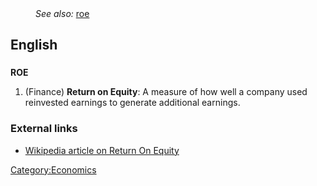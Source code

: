 :''See also:'' [[roe]]
==English==
==={{initialism}}===
'''ROE'''

# (Finance) '''Return on Equity''': A measure of how well a company used reinvested earnings to generate additional earnings.

===External links===
*[[w:Return On Equity|Wikipedia article on Return On Equity]]

[[Category:Economics]]